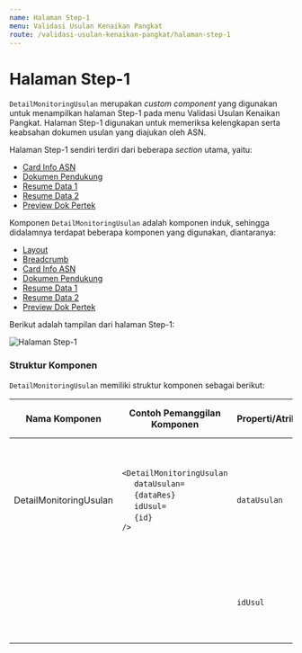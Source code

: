 ```yaml
---
name: Halaman Step-1
menu: Validasi Usulan Kenaikan Pangkat
route: /validasi-usulan-kenaikan-pangkat/halaman-step-1
---
```


# Halaman Step-1

`DetailMonitoringUsulan` merupakan _custom component_ yang digunakan untuk
menampilkan halaman Step-1 pada menu Validasi Usulan Kenaikan Pangkat.
Halaman Step-1 digunakan untuk memeriksa kelengkapan serta
keabsahan dokumen usulan yang diajukan oleh ASN.

Halaman Step-1 sendiri terdiri dari beberapa _section_ utama, yaitu:

- [Card Info ASN](/validasi-usulan-kenaikan-pangkat/card-info-asn "Card Info ASN")
- [Dokumen Pendukung](/validasi-usulan-kenaikan-pangkat/dokumen-pendukung "Dokumen Pendukung")
- [Resume Data 1](/validasi-usulan-kenaikan-pangkat/resume-data-1 "Resume Data 1")
- [Resume Data 2](/validasi-usulan-kenaikan-pangkat/resume-data-2 "Resume Data 2")
- [Preview Dok Pertek](/validasi-usulan-kenaikan-pangkat/preview-dok-pertek "Preview Dok Pertek")

Komponen `DetailMonitoringUsulan` adalah komponen induk, sehingga
didalamnya terdapat beberapa komponen yang digunakan, diantaranya:

- [Layout](/validasi-usulan-kenaikan-pangkat/layout "Layout")
- [Breadcrumb](/validasi-usulan-kenaikan-pangkat/breadcrumb "Breadcrumb")
- [Card Info ASN](/validasi-usulan-kenaikan-pangkat/card-info-asn "Card Info ASN")
- [Dokumen Pendukung](/validasi-usulan-kenaikan-pangkat/dokumen-pendukung "Dokumen Pendukung")
- [Resume Data 1](/validasi-usulan-kenaikan-pangkat/resume-data-1 "Resume Data 1")
- [Resume Data 2](/validasi-usulan-kenaikan-pangkat/resume-data-2 "Resume Data 2")
- [Preview Dok Pertek](/validasi-usulan-kenaikan-pangkat/preview-dok-pertek "Preview Dok Pertek")

Berikut adalah tampilan dari halaman Step-1:

![Halaman Step-1](../../src/img/validasi-usulan-kenaikan-pangkat/Halaman-Step-1.png)

### Struktur Komponen

`DetailMonitoringUsulan` memiliki struktur komponen sebagai berikut:

| Nama Komponen          | Contoh Pemanggilan <br/> Komponen                                                                                                                                                                                               | Properti/Atribut | Tipe Data <br/> Atribut | Penjelasan                                                                                                     |
| ---------------------- | ------------------------------------------------------------------------------------------------------------------------------------------------------------------------------------------------------------------------------- | ---------------- | ----------------------- | -------------------------------------------------------------------------------------------------------------- |
| DetailMonitoringUsulan | `<DetailMonitoringUsulan` <br/> &nbsp;&nbsp;&nbsp;&nbsp;&nbsp;`dataUsulan=` <br/> &nbsp;&nbsp;&nbsp;&nbsp;&nbsp;`{dataRes}` <br/> &nbsp;&nbsp;&nbsp;&nbsp;&nbsp;`idUsul=` <br/> &nbsp;&nbsp;&nbsp;&nbsp;&nbsp;`{id}` <br/> `/>` | `dataUsulan`     | `Object`                | Properti `dataUsulan` berisi informasi <br/> data diri ASN, jenis layanan, <br/> hingga dokumen-dokumen usulan |
|                        |                                                                                                                                                                                                                                 | `idUsul`         | `String`                | Properti `idUsul` berisi <br/> nilai id dari usulan yang dikirim.                                              |
